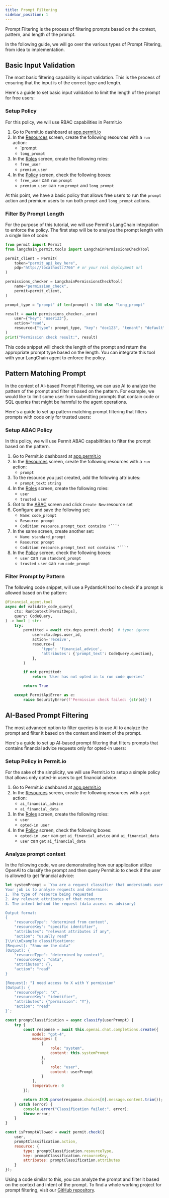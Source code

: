 ```yaml
---
title: Prompt Filtering
sidebar_position: 1
---
```




Prompt Filtering is the process of filtering prompts based on the context, pattern, and length of the prompt.

In the following guide, we will go over the various types of Prompt Filtering, from idea to implementation.

## Basic Input Validation

The most basic filtering capability is input validation. This is the process of ensuring that the input is of the correct type and length.

Here's a guide to set basic input validation to limit the length of the prompt for free users:

<TimelineWrapper>
<TimelineStep>

### Setup Policy

For this policy, we will use RBAC capabilities in Permit.io

1. Go to Permit.io dashboard at [app.permit.io](https://app.permit.io)
2. In the [Resources](https://app.permit.io/policy-editor/resources) screen, create the following resources with a `run` action:
    - `prompt
    - `long_prompt`
3. In the [Roles](https://app.permit.io/policy-editor/roles) screen, create the following roles:
    - `free_user`
    - `premium_user`
4. In the [Policy](https://app.permit.io/policy-editor) screen, check the following boxes:
    - `free_user` can `run` `prompt`
    - `premium_user` can `run` `prompt` and `long_prompt`

At this point, we have a basic policy that allows free users to run the `prompt` action and premium users to run both `prompt` and `long_prompt` actions.

</TimelineStep>
<TimelineStep>

### Filter By Prompt Length
For the purpose of this tutorial, we will use Permit's LangChain integration to enforce the policy.
The first step will be to analyze the prompt length with a single line of code:

```python
from permit import Permit
from langchain_permit.tools import LangchainPermissionsCheckTool

permit_client = Permit(
    token="permit_api_key_here",
    pdp="http://localhost:7766" # or your real deployment url
)

permissions_checker = LangchainPermissionsCheckTool(
    name="permission_check",
    permit=permit_client,
)

prompt_type = "prompt" if len(prompt) < 100 else "long_prompt"

result = await permissions_checker._arun(
    user={"key": "user123"},
    action="read",
    resource={"type": prompt_type, "key": "doc123", "tenant": "default"}
)
print("Permission check result:", result)
```

This code snippet will check the length of the prompt and return the appropriate prompt type based on the length.
You can integrate this tool with your LangChain agent to enforce the policy.

</TimelineStep>
</TimelineWrapper>

## Pattern Matching Prompt
In the context of AI-based Prompt Filtering, we can use AI to analyze the pattern of the prompt and filter it based on the pattern.
For example, we would like to limit some user from submitting prompts that contain code or SQL queries that might be harmful to the agent operations.

Here's a guide to set up pattern matching prompt filtering that filters prompts with code only for trusted users:

<TimelineWrapper>
<TimelineStep>

### Setup ABAC Policy
In this policy, we will use Permit ABAC capabiltities to filter the prompt based on the pattern.

1. Go to Permit.io dashboard at [app.permit.io](https://app.permit.io)
2. In the [Resources](https://app.permit.io/policy-editor/resources) screen, create the following resources with a `run` action:
    - `prompt`
3. To the resource you just created, add the following attributes:
    - `prompt_text`: `string`
3. In the [Roles](https://app.permit.io/policy-editor/roles) screen, create the following roles:
    - `user`
    - `trusted user`
4. Got to the [ABAC](https://app.permit.io/policy-editor/rules) screen and click `Create New` resource set
5. Configure and save the following set:
    - `Name`: `code_prompt`
    - `Resource`: `prompt`
    - `Codition`: `resource.prompt_text contains "```"`
6. In the same screen, create another set:
    - `Name`: `standard_prompt`
    - `Resource`: `prompt`
    - `Codition`: `resource.prompt_text not contains "```"`
7. In the [Policy](https://app.permit.io/policy-editor) screen, check the following boxes:
    - `user` can `run` `standard_prompt`
    - `trusted user` can `run` `code_prompt`

</TimelineStep>
<TimelineStep>

### Filter Prompt by Pattern
The following code snippet, will use a PydanticAI tool to check if a prompt is allowed based on the pattern:

```python
@financial_agent.tool
async def validate_code_query(
    ctx: RunContext[PermitDeps],
    query: CodeQuery,
) -> bool | str:
    try:
        permitted = await ctx.deps.permit.check(  # type: ignore
            user=ctx.deps.user_id,
            action='receive',
            resource={
                'type': 'financial_advice',
                'attributes': {'prompt_text': CodeQuery.question},
            },
        )

        if not permitted:
            return 'User has not opted in to run code queries'

        return True

    except PermitApiError as e:
        raise SecurityError(f'Permission check failed: {str(e)}')
```

</TimelineStep>
</TimelineWrapper>

## AI-Based Prompt Filtering
The most advanced option to filter queries is to use AI to analyze the prompt and filter it based on the context and intent of the prompt.

Here's a guide to set up AI-based prompt filtering that filters prompts that contains financial advice requests only for opted-in users:

<TimelineWrapper>
<TimelineStep>

### Setup Policy in Permit.io
For the sake of the simplicity, we will use Permit.io to setup a simple policy that allows only opted-in users to get financial advice.

1. Go to Permit.io dashboard at [app.permit.io](https://app.permit.io)
2. In the [Resources](https://app.permit.io/policy-editor/resources) screen, create the following resources with a `get` action:
    - `ai_financial_advice`
    - `ai_financial_data`
3. In the [Roles](https://app.permit.io/policy-editor/roles) screen, create the following roles:
    - `user`
    - `opted-in user`
4. In the [Policy](https://app.permit.io/policy-editor) screen, check the following boxes:
    - `opted-in user` can `get` `ai_financial_advice` and `ai_financial_data`
    - `user` can `get` `ai_financial_data`

</TimelineStep>
<TimelineStep>

### Analyze prompt context
In the following code, we are demonstrating how our application utilize OpenAI to classify the prompt and then query Permit.io to check if the user is allowed to get financial advice:

```js
let systemPrompt = `You are a request classifier that understands user intent.
Your job is to analyze requests and determine:
1. The type of resource being requested
2. Any relevant attributes of that resource
3. The intent behind the request (data access vs advisory)

Output format:
{
    "resourceType": "determined from context",
    "resourceKey": "specific identifier",
    "attributes": "relevant attributes if any",
    "action": "usually read"
}\\n\\nExample classifications:
[Request]: "Show me the data"
[Output]: {
    "resourceType": "determined by context",
    "resourceKey": "data",
    "attributes": {},
    "action": "read"
}

[Request]: "I need access to X with Y permission"
[Output]: {
    "resourceType": "X",
    "resourceKey": "identifier",
    "attributes": {"permission": "Y"},
    "action": "read"
}`;

const promptClassification = async classify(userPrompt) {
    try {
        const response = await this.openai.chat.completions.create({
            model: "gpt-4",
            messages: [
                {
                    role: "system",
                    content: this.systemPrompt
                },
                {
                    role: "user",
                    content: userPrompt
                }
            ],
            temperature: 0
        });

        return JSON.parse(response.choices[0].message.content.trim());
    } catch (error) {
        console.error("Classification failed:", error);
        throw error;
    }
}

const isPromptAllowed = await permit.check({
    user,
    promptClassification.action,
    resource: {
        type: promptClassification.resourceType,
        key: promptClassification.resourceKey,
        attributes: promptClassification.attributes
    }
});
```

Using a code similar to this, you can analyze the prompt and filter it based on the context and intent of the prompt.
To find a whole working project for prompt filtering, visit our [GitHub repository](https://github.com/permitio/permit-prompt-filtering/tree/main).

</TimelineStep>
</TimelineWrapper>
